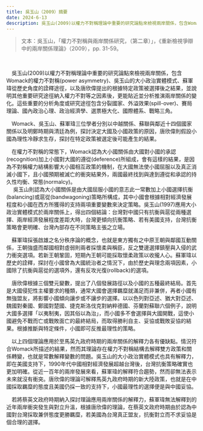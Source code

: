 ```yaml
---
title: 吳玉山（2009）摘要
date: 2024-6-13
description: 吳玉山(2009)以權力不對稱理論中重要的研究論點來檢視兩岸關係，包含Womack的權力不對稱(power asymmetry)、吳玉山的大小政治實體模式、蘇軍瑋從歷史角度的詮釋途徑，以及唐欣偉提出的根據特定政策被選擇後之結果，並說明其他重要研究途徑納入權力不對等之因素後，更能貼近並分析推演兩岸關係的變化。這些重要的分析角度或研究途徑包含分裂國家、外溢效果(spill-over)、賽局理論、國內政治心理、政治經濟學、選票極大化、國際體系、戰略三角。
---
```

> 文本：吳玉山，「權力不對稱與兩岸關係研究，（第二章）」，《重新檢視爭辯中的兩岸關係理論》（2009），pp. 31-59。
<br/>

&emsp;吳玉山(2009)以權力不對稱理論中重要的研究論點來檢視兩岸關係，包含Womack的權力不對稱(power asymmetry)、吳玉山的大小政治實體模式、蘇軍瑋從歷史角度的詮釋途徑，以及唐欣偉提出的根據特定政策被選擇後之結果，並說明其他重要研究途徑納入權力不對等之因素後，更能貼近並分析推演兩岸關係的變化。這些重要的分析角度或研究途徑包含分裂國家、外溢效果(spill-over)、賽局理論、國內政治心理、政治經濟學、選票極大化、國際體系、戰略三角。
<br/>

&emsp;Womack、吳玉山、蘇軍瑋三位學者分別以中越關係、蘇聯與鄰近十四個國家關係以及明鄭時期與清廷為例，探討決定大國及小國政策的原因，唐欣偉則假設小國為理性冷靜求生存，探討在特定政策被選定後可能產生的結果。
<br/>

&emsp;在權力不對稱的常態下，Womack認為大小國關係由大國對小國的承認(recognition)加上小國對大國的遵從(deference)所組成，會有這樣的結果，是因為不對稱權力結構影響大小國相互政策的機制，在大國無法使小國屈服以及真正消滅小國下，且小國預期被滅亡的衝突結果外，兩國最終找到與達到遵從和承認的持久性均衡、常態(normalcy)。
<br/>
&emsp;
吳玉山則認為大小國關係是由大國屈服小國的意志此一常數加上小國選擇抗衡(balancing)或扈從(bandwagoning)策略所構成，其中小國會根據相對經濟發展程度和小國在西方所獲得的支持兩項重要變數來決定策略。吳玉山(1997)應用大小政治實體模式於兩岸關係上，得出四個結論：台灣對中國只有抗衡與扈從兩種選擇、兩岸經濟發展程度差距大時，台灣更傾向抗衡策略、若有美國支持，台灣抗衡策略會更明確、台灣內部存在不同策略主張之立場。
<br/>

&emsp;蘇軍瑋採張啟雄之名分秩序論的概念，也就是東方獨有之中原王朝與鄰國互動關係，王朝強盛而鄰國相對虛弱則兩者採懷柔與稱臣，反之雙邊選擇鎮壓與入侵的武力衝突選項。若新王朝鞏固，短期內王朝可能採取懷柔政策以收攏人心。蘇軍瑋以歷史的詮釋，探討在小國曾為大國統治者之情況下，由於歷史與理念兩項因素，小國除了抗衡與扈從的選項外，還有反攻光復(rollback)的選項。
<br/>

&emsp;唐欣偉根據三個雙元變數，提出了八個發展路徑以及小國的五種最終結局。首先是大國侵犯性主權要求的種類，通常大國會選擇羈糜就滿足而非兼併，再者小國有無強盟友，將影響小國傾向讓步或不讓步的選擇。以以色列對亞述、猶大對亞述、魏國對秦國、鄭國對楚國、捷克斯洛伐克對納粹德國、芬蘭對蘇聯六個例子，說明大國多選擇「以夷制夷，因其俗以為治」，而小國多不會選擇與大國開戰，這使小國避免不戰而亡或戰敗面亡的最終結局，而取得勝利自主、妥協或戰敗妥協的結果。根據推斷與特定條件，小國即可反推最理性的策略。
<br/>

&emsp;以上四個理論應用於至馬英九政府時期的兩岸關係的解釋力各有優缺點。情況符合Womack所描述的結果，然而其理論存在權力不對稱結構去解釋雙方政策和關係轉變，也就是常數解釋變數的問題。吳玉山的大小政治實體模式也具有解釋力，即在美國支持下，1990年代中國相對經濟發展超越台灣後，台灣抗衡策略確實也更加明確。從近一百年的兩岸發展來看，蘇軍瑋的解釋符合趨勢，然而卻無法表示未來就沒有衝突。唐欣偉的理論可解釋馬英九政府時期的新大陸政策，也就是在中國採取羈糜的態度且美國仍採一致的支持下，小國最理性的選擇便是與中國妥協。
<br/>

&emsp;若將蔡英文政府時期納入探討理論應用兩岸關係的解釋力，蘇軍瑋無法解釋到的近年兩岸衝突發生與對立升溫，根據唐欣偉的理論，在蔡英文政府時期由於認為中國對台灣採取兼併態度更勝羈糜，若美國為台灣真正盟友，抗衡對立而不求妥協是個合理的選擇。
<br/>